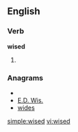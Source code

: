 ==English==

===Verb===
'''wised'''

# {{past of|[[wise]]}}

===Anagrams===
* {{alphagram|deisw}}
* [[E.D. Wis.#English|E.D. Wis.]]
* [[wides#English|wides]]

[[simple:wised]]
[[vi:wised]]